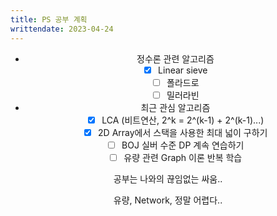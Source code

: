 ```yaml
---
title: PS 공부 계획
writtendate: 2023-04-24
---
```


<Header />

- 정수론 관련 알고리즘
  * [x] Linear sieve
  * [ ] 폴라드로
  * [ ] 밀러라빈

- 최근 관심 알고리즘
  * [x] LCA (비트연산, 2^k = 2^(k-1) + 2^(k-1)...)
  * [x] 2D Array에서 스택을 사용한 최대 넓이 구하기
  * [ ] BOJ 실버 수준 DP 계속 연습하기
  * [ ] 유량 관련 Graph 이론 반복 학습

공부는 나와의 끊임없는 싸움..

유량, Network, 정말 어렵다..


<Comment />

